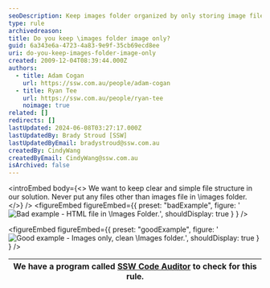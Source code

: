 ```yaml
---
seoDescription: Keep images folder organized by only storing image files, avoiding unnecessary clutter.
type: rule
archivedreason:
title: Do you keep \images folder image only?
guid: 6a343e6a-4723-4a83-9e9f-35cb69ecd8ee
uri: do-you-keep-images-folder-image-only
created: 2009-12-04T08:39:44.000Z
authors:
  - title: Adam Cogan
    url: https://ssw.com.au/people/adam-cogan
  - title: Ryan Tee
    url: https://ssw.com.au/people/ryan-tee
    noimage: true
related: []
redirects: []
lastUpdated: 2024-06-08T03:27:17.000Z
lastUpdatedBy: Brady Stroud [SSW]
lastUpdatedByEmail: bradystroud@ssw.com.au
createdBy: CindyWang
createdByEmail: CindyWang@ssw.com.au
isArchived: false
---
```


<introEmbed
  body={<>
We want to keep clear and simple file structure in our solution. Never put any files other than images file in \images folder.
  </>}
/>
<figureEmbed figureEmbed={{
  preset: "badExample",
  figure: '![Bad example - HTML file in \Images Folder.](/uploads/rules/do-you-keep-images-folder-image-only/OnlyImageBad.gif)',
  shouldDisplay: true
} } />


<figureEmbed figureEmbed={{
  preset: "goodExample",
  figure: '![Good example - Images only, clean \Images folder.](/uploads/rules/do-you-keep-images-folder-image-only/OnlyImageGood.gif)',
  shouldDisplay: true
} } />


| We have a program called [SSW Code Auditor](http://www.ssw.com.au/ssw/CodeAuditor/Default.aspx) to check for this rule. |
| ----------------------------------------------------------------------------------------------------------------------- |
